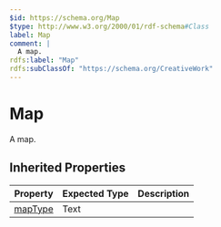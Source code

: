 ```yaml
---
$id: https://schema.org/Map
$type: http://www.w3.org/2000/01/rdf-schema#Class
label: Map
comment: |
  A map.
rdfs:label: "Map"
rdfs:subClassOf: "https://schema.org/CreativeWork"
---
```


# Map

A map.

## Inherited Properties

| Property | Expected Type | Description |
| --- | --- | --- |
| [mapType](https://schema.org/mapType) | Text |  |
